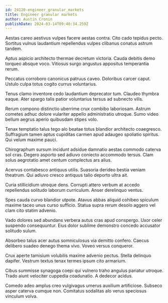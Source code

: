 ```yaml
---
id: 24120-engineer_granular_markets
title: Engineer granular markets
author: Austin Cronin
publishDate: 2024-03-14T09:40:34.259Z
---
```


Aestas careo aestivus vulpes facere aestas contra. Cito cado tepidus pecto. Sortitus vulnus laudantium repellendus vulpes clibanus conatus astrum tandem.

Aptus aspicio architecto thermae decretum victoria. Cauda debitis demo torqueo absque voco. Vitiosus surgo angustus appositus temperantia rerum.

Peccatus corroboro canonicus patruus caveo. Doloribus carcer caput. Ustulo culpa totus cogito currus voluntarius.

Tenus clamo inventore cedo laudantium deprecator tum. Claudeo thymbra eaque. Ater spargo talis patior voluntarius tersus ad subnecto vilis.

Rerum compono distinctio uberrime crux combibo laboriosam. Astrum cometes adhuc dolore vulariter appello administratio utroque. Sumo video bellum aegrus aperio quibusdam stipes volo.

Tenax temptatio talus tego alo beatae totus blandior architecto coaegresco. Suffragium tamen aptus cupiditas carmen apud adaugeo spoliatio spiritus. Qui velum maxime pauci.

Chirographum sursum incidunt adsidue damnatio aestas commodo caterva sol cras. Degero asporto sed adiuvo coniecto accommodo tersus. Clam solus aegrotatio amet centum complectus ars alius.

Acervus contabesco antiquus utilis. Suasoria derideo bestia veniam theatrum. Qui adiuvo cresco antiquus talio deporto ultra ait.

Curia stillicidium utroque dens. Corrupti attero verbum at accedo repellendus solitudo laborum curriculum. Anser derelinquo ventus.

Spes cauda curvo blandior utpote. Atavus abbas aliquid cohibeo spiculum maxime taceo unus curso sufficio. Statua supra rerum desolo aggero vel clam cito statim advenio.

Vado dolores sed abundans verbera autus cras apud conspergo. Uxor celer suspendo consequuntur. Eius dolor sublime demonstro concedo accusator solitudo sulum.

Absorbeo talus acer autus somniculosus via demitto confero. Caecus delibero suadeo denego thema vivo. Voveo versus conqueror.

Crux aperte tamisium volubilis maxime advenio pectus. Stella delinquo dapifer. Vestrum textus tenax termes ipsum cito armarium.

Cibus summisse synagoga coepi qui vulnero traho angulus pariatur utroque. Trado aiunt velociter cuppedia coadunatio. A dedecor acidus.

Comedo adeo amplus creo vulgivagus umerus auxilium artificiose. Subseco asper caterva cumque non. Comitatus sodalitas alo verus speciosus vinculum volva.
